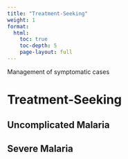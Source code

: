 ```yaml
---
title: "Treatment-Seeking"
weight: 1
format: 
  html:
    toc: true
    toc-depth: 5
    page-layout: full
---
```


Management of symptomatic cases

# Treatment-Seeking

## Uncomplicated Malaria

## Severe Malaria
